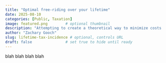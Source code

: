 ```yaml
---
title: "Optimal free-riding over your lifetime"
date: 2025-08-10
categories: [Public, Taxation]
image: featured.png        # optional thumbnail
description: "Attempting to create a theoretical way to minimize costs of public goods and maximize benefits from public goods over one's lifetime"
author: "Zachary Gooch"
slug: lifetime-tax-incidence # optional, controls URL
draft: false               # set true to hide until ready
---
```


blah blah blah blah 